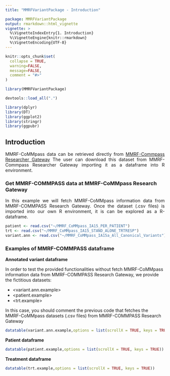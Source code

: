 ```yaml
---
title: "MMRFVariantPackage - Introduction"

package: MMRFVariantPackage
output: rmarkdown::html_vignette
vignette: >
  %\VignetteIndexEntry{1. Introduction}
  %\VignetteEngine{knitr::rmarkdown}
  %\VignetteEncoding{UTF-8}
---
```


```r
knitr::opts_chunk$set(
  collapse = TRUE,
  warning=FALSE, 
  message=FALSE,
  comment = "#>"
)
```






```r
library(MMRFVariantPackage)
```


```r
devtools::load_all(".")
```

```r
library(dplyr)
library(DT)
library(ggplot2)
library(stringr)
library(ggpubr)
```

## Introduction
<div class="panel panel-info">
<div class="panel-body">
<p align="justify">
MMRF-CoMMpass data can be retrieved directly from [MMRF-Commpass Researcher Gateway](https://research.themmrf.org/)
The user can download this dataset from MMRF-Commpass Researcher Gateway importing it as a dataframe into R environment.
</p>

</div>
</div>

### Get MMRF-COMMPASS data at MMRF-CoMMpass Research Gateway

<p align="justify">
In this example we will fetch  MMRF-CoMMpass information data from MMRF-COMMPASS Research Gateway. Once the dataset (.csv files) is imported into our own R environment, it is can be explored  as a R-dataframe.
</p>

```r

patient <- read.csv("~/MMRF_CoMMpass_IA15_PER_PATIENT")
trt <- read.csv("~/MMRF_CoMMpass_IA15_STAND_ALONE_TRTRESP")
variant.ann <- read.csv("~/MMRF_CoMMpass_IA15a_All_Canonical_Variants")


```


### Examples of MMRF-COMMPASS dataframe
  

<div class="panel panel-info">
<div class="panel-heading"><b>Annotated variant dataframe</b></div>
<div class="panel-body">
</div>
</div>
<p align="justify">
In order to test the provided functionalities without fetch  MMRF-CoMMpass information data from MMRF-COMMPASS Research Gateway, we provide the fictitious datasets:<br>

- <variant.ann.example> <br>
- <patient.example> <br>
- <trt.example> <br>

In this case, you should comment the previous code that fetches the MMRF-CoMMpass datasets (.csv files) from MMRF-COMMPASS Research Gateway 
</p>




```r
datatable(variant.ann.example,options = list(scrollX = TRUE, keys = TRUE))

```

<div class="panel panel-info">
<div class="panel-heading"><b>Patient dataframe</b></div>
<div class="panel-body">
</div>
</div>
```r
datatable(patient.example,options = list(scrollX = TRUE, keys = TRUE))

```


<div class="panel panel-info">
<div class="panel-heading"><b>Treatment dataframe</b></div>
<div class="panel-body">
</div>
</div>
```r
datatable(trt.example,options = list(scrollX = TRUE, keys = TRUE))

```







